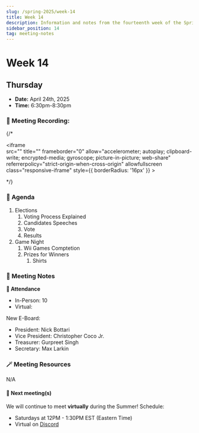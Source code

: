 ```yaml
---
slug: /spring-2025/week-14
title: Week 14
description: Information and notes from the fourteenth week of the Spring 2025 semester for the UMass Lowell Cloud Computing Club. 
sidebar_position: 14
tag: meeting-notes
---
```


# Week 14

## Thursday

- **Date:** April 24th, 2025
- **Time:** 6:30pm-8:30pm

### 🎥 Meeting Recording:
{/* <div class="iframe-container">
    <iframe  
        src="" 
        title="" 
        frameborder="0" 
        allow="accelerometer; autoplay; clipboard-write; encrypted-media; gyroscope; picture-in-picture; web-share" 
        referrerpolicy="strict-origin-when-cross-origin" 
        allowfullscreen
        class="responsive-iframe"
        style={{
            borderRadius: '16px'
        }}
    >
    </iframe>
</div> */}


### 🚩 Agenda
1. Elections
    1. Voting Process Explained
    2. Candidates Speeches
    3. Vote
    4. Results
2. Game Night 
    1. Wii Games Comptetion
    2. Prizes for Winners 
        1. Shirts


### 📓 Meeting Notes
**📄 Attendance**
- In-Person: 10
- Virtual: 

New E-Board:
- President: Nick Bottari
- Vice President: Christopher Coco Jr.
- Treasurer: Gurpreet Singh
- Secretary: Max Larkin

### 🪄 Meeting Resources
N/A

#### 🚀 Next meeting(s)

We will continue to meet **virtually** during the Summer! 
Schedule: 
- Saturdays at 12PM - 1:30PM EST (Eastern Time)
- Virtual on [Discord](https://discord.com/channels/890983857938116729/890983858282041396)
 